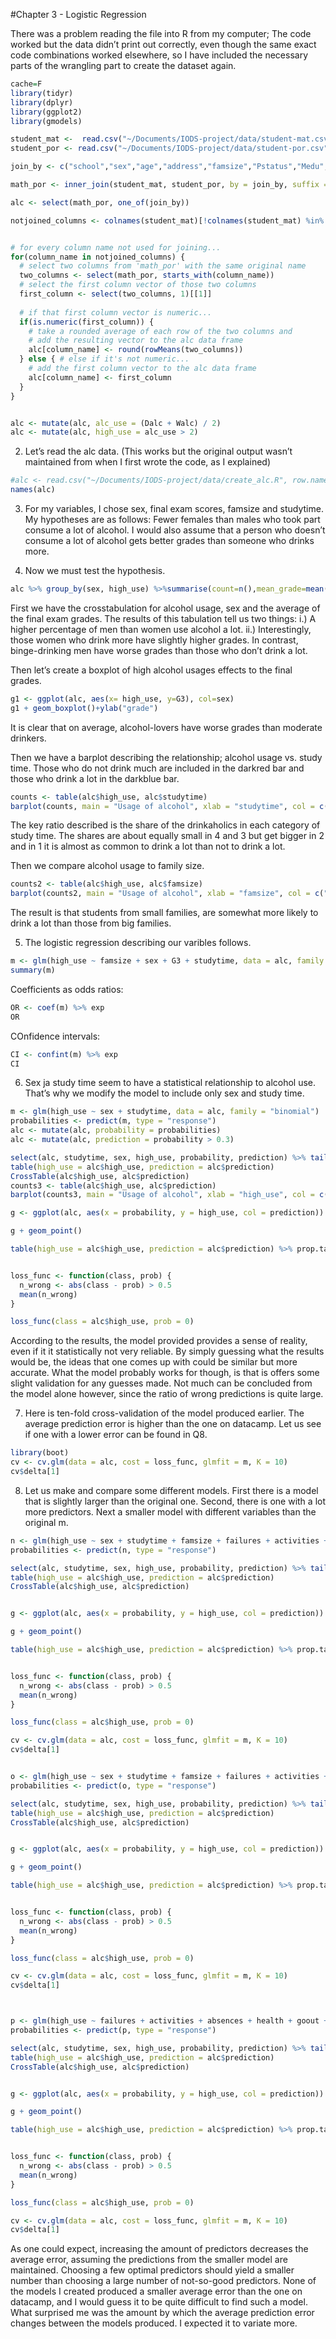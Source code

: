 #Chapter 3 - Logistic Regression


There was a problem reading the file into R from my computer; The code worked but the data didn't print out correctly, even though the same exact code combinations worked elsewhere, so I have included the necessary parts of the wrangling part to create the dataset again.
```r
cache=F
library(tidyr)
library(dplyr)
library(ggplot2)
library(gmodels)
```

```r
student_mat <-  read.csv("~/Documents/IODS-project/data/student-mat.csv", sep = ";")
student_por <- read.csv("~/Documents/IODS-project/data/student-por.csv", sep = ";")

join_by <- c("school","sex","age","address","famsize","Pstatus","Medu","Fedu","Mjob","Fjob","reason","nursery","internet")

math_por <- inner_join(student_mat, student_por, by = join_by, suffix = c(".student_mat", ".student_por"))

alc <- select(math_por, one_of(join_by))

notjoined_columns <- colnames(student_mat)[!colnames(student_mat) %in% join_by]


# for every column name not used for joining...
for(column_name in notjoined_columns) {
  # select two columns from 'math_por' with the same original name
  two_columns <- select(math_por, starts_with(column_name))
  # select the first column vector of those two columns
  first_column <- select(two_columns, 1)[[1]]
  
  # if that first column vector is numeric...
  if(is.numeric(first_column)) {
    # take a rounded average of each row of the two columns and
    # add the resulting vector to the alc data frame
    alc[column_name] <- round(rowMeans(two_columns))
  } else { # else if it's not numeric...
    # add the first column vector to the alc data frame
    alc[column_name] <- first_column
  }
}


alc <- mutate(alc, alc_use = (Dalc + Walc) / 2)
alc <- mutate(alc, high_use = alc_use > 2)

```


2. Let's read the alc data. (This works but the original output wasn't maintained from when I first wrote the code, as I explained)

```r
#alc <- read.csv("~/Documents/IODS-project/data/create_alc.R", row.names = NULL)
names(alc)
```


3. For my variables, I chose sex, final exam scores, famsize and studytime. My hypotheses are as follows:
Fewer females than males who took part consume a lot of alcohol. 
I would also assume that a person who doesn't consume a lot of alcohol gets better grades than someone who drinks more.




4. Now we must test the hypothesis.

```r
alc %>% group_by(sex, high_use) %>%summarise(count=n(),mean_grade=mean(G3))
```

First we have the crosstabulation for alcohol usage, sex and the average of the final exam grades. The results of this tabulation tell us two things:
  i.) A higher percentage of men than women use alcohol a lot.
  ii.) Interestingly, those women who drink more have slightly higher grades. In contrast, binge-drinking men have worse grades than those who don't drink a lot.


Then let's create a boxplot of high alcohol usages effects to the final grades.

```r
g1 <- ggplot(alc, aes(x= high_use, y=G3), col=sex)
g1 + geom_boxplot()+ylab("grade")

```


It is clear that on average, alcohol-lovers have worse grades than moderate drinkers.

Then we have a barplot describing the relationship; alcohol usage vs. study time. Those who do not drink much are included in the darkred bar and those who drink a lot in the darkblue bar.

```r
counts <- table(alc$high_use, alc$studytime)
barplot(counts, main = "Usage of alcohol", xlab = "studytime", col = c("darkred", "darkblue"), beside = TRUE)
```

The key ratio described is the share of the drinkaholics in each category of study time. The shares are about equally small in 4 and 3 but get bigger in 2 and in 1 it is almost as common to drink a lot than not to drink a lot.


Then we compare alcohol usage to family size.
```r
counts2 <- table(alc$high_use, alc$famsize)
barplot(counts2, main = "Usage of alcohol", xlab = "famsize", col = c("black", "gold"), beside = TRUE)
```


The result is that students from small families, are somewhat more likely to drink a lot than those from big families.


5. The logistic regression describing our varibles follows.
```r
m <- glm(high_use ~ famsize + sex + G3 + studytime, data = alc, family = "binomial")
summary(m)
```



Coefficients as odds ratios:
```r
OR <- coef(m) %>% exp
OR
```


COnfidence intervals:
```r
CI <- confint(m) %>% exp
CI
```


6. Sex ja study time seem to have a statistical relationship to alcohol use. That's why we modify the model to include only sex and study time.




```r
m <- glm(high_use ~ sex + studytime, data = alc, family = "binomial")
probabilities <- predict(m, type = "response")
alc <- mutate(alc, probability = probabilities)
alc <- mutate(alc, prediction = probability > 0.3)

select(alc, studytime, sex, high_use, probability, prediction) %>% tail(10)
table(high_use = alc$high_use, prediction = alc$prediction)
CrossTable(alc$high_use, alc$prediction)
counts3 <- table(alc$high_use, alc$prediction)
barplot(counts3, main = "Usage of alcohol", xlab = "high_use", col = c("pink", "purple"), beside = TRUE)

g <- ggplot(alc, aes(x = probability, y = high_use, col = prediction))

g + geom_point()

table(high_use = alc$high_use, prediction = alc$prediction) %>% prop.table %>% addmargins


loss_func <- function(class, prob) {
  n_wrong <- abs(class - prob) > 0.5
  mean(n_wrong)
}

loss_func(class = alc$high_use, prob = 0)
```

According to the results, the model provided provides a sense of reality, even if it it statistically not very reliable. By simply guessing what the results would be, the ideas that one comes up with could be similar but more accurate. 
What the model probably works for though, is that is offers some slight validation for any guesses made. Not much can be concluded from the model alone however, since the ratio of wrong predictions is quite large.


7.
Here is ten-fold cross-validation of the model produced earlier. The average prediction error is higher than the one on datacamp. Let us see if one with a lower error can be found in Q8.
```r
library(boot)
cv <- cv.glm(data = alc, cost = loss_func, glmfit = m, K = 10)
cv$delta[1]
```


8. Let us make and compare some different models.
First there is a model that is slightly larger than the original one.
Second, there is one with a lot more predictors.
Next a smaller model with different variables than the original m.

```r
n <- glm(high_use ~ sex + studytime + famsize + failures + activities + absences, data = alc, family = "binomial")
probabilities <- predict(n, type = "response")

select(alc, studytime, sex, high_use, probability, prediction) %>% tail(10)
table(high_use = alc$high_use, prediction = alc$prediction)
CrossTable(alc$high_use, alc$prediction)


g <- ggplot(alc, aes(x = probability, y = high_use, col = prediction))

g + geom_point()

table(high_use = alc$high_use, prediction = alc$prediction) %>% prop.table %>% addmargins


loss_func <- function(class, prob) {
  n_wrong <- abs(class - prob) > 0.5
  mean(n_wrong)
}

loss_func(class = alc$high_use, prob = 0)

cv <- cv.glm(data = alc, cost = loss_func, glmfit = m, K = 10)
cv$delta[1]


o <- glm(high_use ~ sex + studytime + famsize + failures + activities + absences + health + goout + freetime + romantic, data = alc, family = "binomial")
probabilities <- predict(o, type = "response")

select(alc, studytime, sex, high_use, probability, prediction) %>% tail(10)
table(high_use = alc$high_use, prediction = alc$prediction)
CrossTable(alc$high_use, alc$prediction)


g <- ggplot(alc, aes(x = probability, y = high_use, col = prediction))

g + geom_point()

table(high_use = alc$high_use, prediction = alc$prediction) %>% prop.table %>% addmargins


loss_func <- function(class, prob) {
  n_wrong <- abs(class - prob) > 0.5
  mean(n_wrong)
}

loss_func(class = alc$high_use, prob = 0)

cv <- cv.glm(data = alc, cost = loss_func, glmfit = m, K = 10)
cv$delta[1]



p <- glm(high_use ~ failures + activities + absences + health + goout + freetime + romantic, data = alc, family = "binomial")
probabilities <- predict(p, type = "response")

select(alc, studytime, sex, high_use, probability, prediction) %>% tail(10)
table(high_use = alc$high_use, prediction = alc$prediction)
CrossTable(alc$high_use, alc$prediction)


g <- ggplot(alc, aes(x = probability, y = high_use, col = prediction))

g + geom_point()

table(high_use = alc$high_use, prediction = alc$prediction) %>% prop.table %>% addmargins


loss_func <- function(class, prob) {
  n_wrong <- abs(class - prob) > 0.5
  mean(n_wrong)
}

loss_func(class = alc$high_use, prob = 0)

cv <- cv.glm(data = alc, cost = loss_func, glmfit = m, K = 10)
cv$delta[1]

```
As one could expect, increasing the amount of predictors decreases the average error, assuming the predictions from the smaller model are maintained. Choosing a few optimal predictors should yield a smaller number than choosing a large number of not-so-good predictors. 
None of the models I created produced a smaller average error than the one on datacamp, and I would guess it to be quite difficult to find such a model. What surprised me was the amount by which the average prediction error changes between the models produced. I expected it to variate more.
